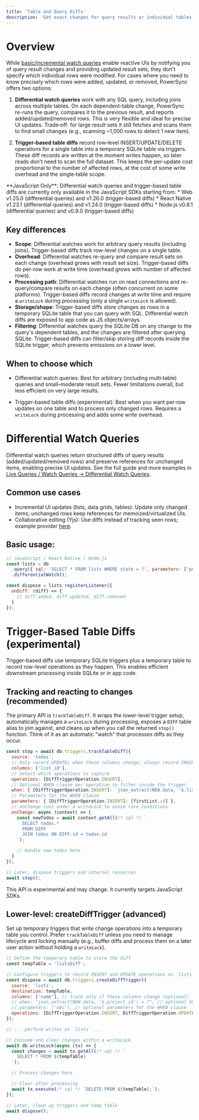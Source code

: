 ```yaml
---
title: 'Table and Query Diffs'
description: 'Get exact changes for query results or individual tables in JavaScript'
---
```


# Overview

While [basic/incremental watch queries](/usage/use-case-examples/watch-queries) enable reactive UIs by notifying you of query result changes and providing updated result sets, they don't specify which individual rows were modified. For cases where you need to know precisely which rows were added, updated, or removed, PowerSync offers two options:

1. **Differential watch queries** work with any SQL query, including joins across multiple tables. On each dependent-table change, PowerSync re-runs the query, compares it to the previous result, and reports added/updated/removed rows. This is very flexible and ideal for precise UI updates. Trade‑off: for large result sets it still fetches and scans them to find small changes (e.g., scanning ~1,000 rows to detect 1 new item).

2. **Trigger-based table diffs** record row‑level INSERT/UPDATE/DELETE operations for a single table into a temporary SQLite table via triggers. These diff records are written at the moment writes happen, so later reads don’t need to scan the full dataset. This keeps the per‑update cost proportional to the number of affected rows, at the cost of some write overhead and the single‑table scope.

<Note>
  **JavaScript Only**: Differential watch queries and trigger-based table diffs are currently only available in the JavaScript SDKs starting from:
  * Web v1.25.0 (differential queries) and v1.26.0 (trigger-based diffs)
  * React Native v1.23.1 (differential queries) and v1.24.0 (trigger-based diffs)
  * Node.js v0.8.1 (differential queries) and v0.9.0 (trigger-based diffs)
</Note>

## Key differences

- **Scope**: Differential watches work for arbitrary query results (including joins). Trigger-based diffs track row-level changes on a single table.
- **Overhead**: Differential watches re-query and compare result sets on each change (overhead grows with result set size). Trigger-based diffs do per-row work at write time (overhead grows with number of affected rows).
- **Processing path**: Differential watches run on read connections and re-query/compare results on each change (often concurrent on some platforms). Trigger-based diffs record changes at write time and require a `writeLock` during processing (only a single `writeLock` is allowed).
- **Storage/shape**: Trigger-based diffs store changes as rows in a temporary SQLite table that you can query with SQL. Differential watch diffs are exposed to app code as JS objects/arrays.
- **Filtering**: Differential watches query the SQLite DB on any change to the query's dependent tables, and the changes are filtered after querying SQLite. Trigger-based diffs can filter/skip storing diff records inside the SQLite trigger, which prevents emissions on a lower level.


## When to choose which

- Differential watch queries: Best for arbitrary (including multi‑table) queries and small–moderate result sets. Fewer limitations overall, but less efficient on very large results.

- Trigger-based table diffs (experimental): Best when you want per‑row updates on one table and to process only changed rows. Requires a `writeLock` during processing and adds some write overhead.

# Differential Watch Queries 

Differential watch queries return structured diffs of query results (added/updated/removed rows) and preserve references for unchanged items, enabling precise UI updates. See the full guide and more examples in [Live Queries / Watch Queries → Differential Watch Queries](/usage/use-case-examples/watch-queries#differential-watch-queries).

## Common use cases
- Incremental UI updates (lists, data grids, tables): Update only changed items; unchanged rows keep references for memoized/virtualized UIs.
- Collaborative editing (Yjs): Use diffs instead of tracking seen rows; example provider [here](https://github.com/powersync-ja/powersync-js/blob/33e6051a773c392959fc802ed90e892a9c9a1d59/demos/yjs-react-supabase-text-collab/src/library/powersync/PowerSyncYjsProvider.ts#L53).

## Basic usage:

```javascript
// JavaScript / React Native / Node.js
const lists = db
  .query({ sql: 'SELECT * FROM lists WHERE state = ?', parameters: ['pending'] })
  .differentialWatch();

const dispose = lists.registerListener({
  onDiff: (diff) => {
    // diff.added, diff.updated, diff.removed
  }
});
```

# Trigger-Based Table Diffs (experimental)

Trigger-based diffs use temporary SQLite triggers plus a temporary table to record row-level operations as they happen. This enables efficient downstream processing inside SQLite or in app code.

## Tracking and reacting to changes (recommended)

The primary API is `trackTableDiff`. It wraps the lower-level trigger setup, automatically manages a `writeLock` during processing, exposes a `DIFF` table alias to join against, and cleans up when you call the returned `stop()` function. Think of it as an automatic "watch" that processes diffs as they occur.

```javascript
const stop = await db.triggers.trackTableDiff({
  source: 'todos',
  // Only record UPDATEs when these columns change; always record INSERT/DELETE
  columns: ['list_id'],
  // Select which operations to capture
  operations: [DiffTriggerOperation.INSERT],
  // Optional WHEN clause per operation to filter inside the trigger
  when: { [DiffTriggerOperation.INSERT]: `json_extract(NEW.data, '$.list_id') = ?` },
  // Parameters for the WHEN clause
  parameters: { [DiffTriggerOperation.INSERT]: [firstList.id] },
  // onChange runs under a writeLock to avoid race conditions
  onChange: async (context) => {
    const newTodos = await context.getAll(/* sql */ `
      SELECT todos.*
      FROM DIFF
      JOIN todos ON DIFF.id = todos.id
    `);

    // Handle new todos here
  }
});

// Later, dispose triggers and internal resources
await stop();
```

<Note>
This API is experimental and may change. It currently targets JavaScript SDKs.
</Note>

## Lower-level: createDiffTrigger (advanced)

Set up temporary triggers that write change operations into a temporary table you control. Prefer `trackTableDiff` unless you need to manage lifecycle and locking manually (e.g., buffer diffs and process them on a later user action without holding a `writeLock`).

```javascript
// Define the temporary table to store the diff
const tempTable = 'listsDiff';

// Configure triggers to record INSERT and UPDATE operations on `lists`
const dispose = await db.triggers.createDiffTrigger({
  source: 'lists',
  destination: tempTable,
  columns: ['name'], // track only if these columns change (optional)
  // when: "json_extract(NEW.data, '$.project_id') = ?", // optional SQL filter
  // parameters: ['abc'], // optional parameters for the WHEN clause
  operations: [DiffTriggerOperation.INSERT, DiffTriggerOperation.UPDATE]
});

// ... perform writes on `lists` ...

// Consume and clear changes within a writeLock
await db.writeLock(async (tx) => {
  const changes = await tx.getAll(/* sql */ `
    SELECT * FROM ${tempTable}
  `);

  // Process changes here

  // Clear after processing
  await tx.execute(/* sql */ `DELETE FROM ${tempTable};`);
});

// Later, clean up triggers and temp table
await dispose();
```

 

 

